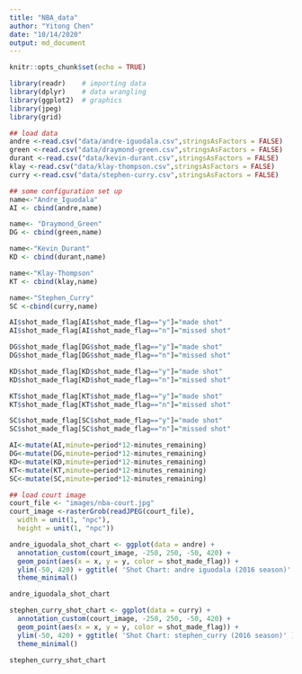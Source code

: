 ```yaml
---
title: "NBA_data"
author: "Yitong Chen"
date: "10/14/2020"
output: md_document
---
```


```r
knitr::opts_chunk$set(echo = TRUE)
```

```r
library(readr)    # importing data
library(dplyr)    # data wrangling
library(ggplot2)  # graphics
library(jpeg)
library(grid)
```

```r
## load data
andre <-read.csv("data/andre-iguodala.csv",stringsAsFactors = FALSE)
green <-read.csv("data/draymond-green.csv",stringsAsFactors = FALSE)
durant <-read.csv("data/kevin-durant.csv",stringsAsFactors = FALSE)
klay <-read.csv("data/klay-thompson.csv",stringsAsFactors = FALSE)
curry <-read.csv("data/stephen-curry.csv",stringsAsFactors = FALSE)
```

```r
## some configuration set up
name<-"Andre_Iguodala"
AI <- cbind(andre,name)

name<- "Draymond_Green"
DG <- cbind(green,name)

name<-"Kevin_Durant"
KD <- cbind(durant,name)

name<-"Klay-Thompson"
KT <- cbind(klay,name)

name<-"Stephen_Curry"
SC <-cbind(curry,name)

AI$shot_made_flag[AI$shot_made_flag=="y"]="made shot"
AI$shot_made_flag[AI$shot_made_flag=="n"]="missed shot"

DG$shot_made_flag[DG$shot_made_flag=="y"]="made shot"
DG$shot_made_flag[DG$shot_made_flag=="n"]="missed shot"

KD$shot_made_flag[KD$shot_made_flag=="y"]="made shot"
KD$shot_made_flag[KD$shot_made_flag=="n"]="missed shot"

KT$shot_made_flag[KT$shot_made_flag=="y"]="made shot"
KT$shot_made_flag[KT$shot_made_flag=="n"]="missed shot"

SC$shot_made_flag[SC$shot_made_flag=="y"]="made shot"
SC$shot_made_flag[SC$shot_made_flag=="n"]="missed shot"

AI<-mutate(AI,minute=period*12-minutes_remaining)
DG<-mutate(DG,minute=period*12-minutes_remaining)
KD<-mutate(KD,minute=period*12-minutes_remaining)
KT<-mutate(KT,minute=period*12-minutes_remaining)
SC<-mutate(SC,minute=period*12-minutes_remaining)
```

```r
## load court image
court_file <- "images/nba-court.jpg"
court_image <-rasterGrob(readJPEG(court_file), 
  width = unit(1, "npc"), 
  height = unit(1, "npc"))
```

```r
andre_iguodala_shot_chart <- ggplot(data = andre) + 
  annotation_custom(court_image, -250, 250, -50, 420) + 
  geom_point(aes(x = x, y = y, color = shot_made_flag)) + 
  ylim(-50, 420) + ggtitle( 'Shot Chart: andre iguodala (2016 season)' ) + 
  theme_minimal()

andre_iguodala_shot_chart
```


```r
stephen_curry_shot_chart <- ggplot(data = curry) + 
  annotation_custom(court_image, -250, 250, -50, 420) + 
  geom_point(aes(x = x, y = y, color = shot_made_flag)) + 
  ylim(-50, 420) + ggtitle( 'Shot Chart: stephen_curry (2016 season)' ) + 
  theme_minimal()

stephen_curry_shot_chart
```






